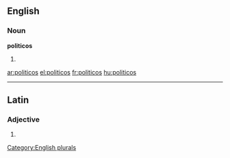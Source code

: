
==English==

===Noun===
'''politicos'''

# {{plural of|[[politico]]}}

[[Category:English plurals]]

[[ar:politicos]]
[[el:politicos]]
[[fr:politicos]]
[[hu:politicos]]

----
==Latin==

===Adjective===
{{la-adj-form|polīticōs}}

# {{inflection of|politicus|polīticus|acc|m|p|lang=la}}
{{count page|[[Wiktionary:Page count]]}}
{{rfc-auto}}